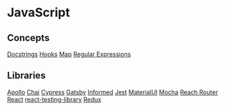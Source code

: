 = JavaScript =

== Concepts ==
[[Docstrings]]
[[Hooks]]
[[Map]]
[[Regular Expressions]]

== Libraries ==
[[Apollo]]
[[Chai]]
[[Cypress]]
[[Gatsby]]
[[Informed]]
[[Jest]]
[[MaterialUI]]
[[Mocha]]
[[Reach Router]]
[[React]]
[[react-testing-library]]
[[Redux]]
